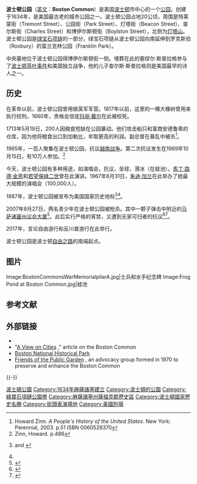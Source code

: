 {{Infobox_nrhp | name =波士顿公园
  | nrhp_type = nhld
  | image = Boston Common Central Burying Ground.jpg
  | caption = 公园中的墓地
  | location= [[波士顿|波士顿]]
  | area =50 acres<ref name="nrhpinv2"/>
  | built =1634
| architect= 
| architecture= 
| designated_nrhp_type= 1987年2月27日<ref name="nhlsum">{{cite web|url=http://tps.cr.nps.gov/nhl/detail.cfm?ResourceId=1976&ResourceType=District|title=Boston Common|accessdate=2008-04-16|work=National Historic Landmark summary listing|publisher=National Park Service|archive-date=2015-02-03|archive-url=https://web.archive.org/web/20150203083038/http://tps.cr.nps.gov/nhl/detail.cfm?ResourceId=1976&ResourceType=District|dead-url=no}}</ref>
 | added = 1972年7月12日<ref name="nris">{{cite web|url=http://www.nr.nps.gov/ |title=National Register Information System |date=2007-01-23 |work=National Register of Historic Places |publisher=National Park Service |deadurl=yes |archiveurl=https://web.archive.org/web/20071002195303/http://www.nr.nps.gov/ |archivedate=2007-10-02 }}</ref>
 | governing_body = Local
 | refnum=72000144 (original)<br/>87000760 (new)
}}
'''波士顿公园'''（[[英文|英文]]：'''Boston Common'''）是美国[[波士顿|波士顿]]市中心的一个[[公园|公园]]，创建于1634年，是美国最古老的城市公园之一。波士顿公园占地20公顷，周围是特莱蒙街（Tremont Street）、公园街（Park Street）、灯塔街（Beacon Street）、查尔斯街（Charles Street）和博伊尔斯顿街（Boylston Street），北侧为[[灯塔山|灯塔山]]。波士顿公园是[[绿宝石项链|绿宝石项链]]的一部分，绿宝石项链从波士顿公园向南延伸到罗克斯伯（Roxbury）的富兰克林公园（Franklin Park）。

中央墓地位于波士顿公园得博伊尔斯顿街一侧。埋葬在此的塞缪尔·斯普拉格参与了[[波士顿茶叶事件|波士顿茶叶事件]]和美国独立战争，他的儿子查尔斯·斯普拉格则是美国最早的诗人之一。

==历史==
在革命以前，波士顿公园曾用做英军军营。1817年以前，这里的一棵大橡树曾用来执行绞刑。1660年，贵格会信徒[[玛丽·戴尔|玛丽·戴尔]]在此被绞死。

1713年5月19日，200人因粮食短缺在公园暴动。他们攻击船只和富商安德鲁卑的仓库，因为他将粮食出口到加勒比，牟取更高的利润。副总督在暴乱中被杀<ref>Howard Zinn. ''A People's History of the United States''. New York: Perennial, 2003. p.51 ISBN 0060528370</ref>。

1965年，一百人聚集在波士顿公园，抗议[[越南战争|越南战争]]。第二次抗议发生在1969年10月15日，有10万人参加。<ref>Zinn, Howard. p.486</ref>

今天，波士顿公园有多种用途，如演唱会，抗议，垒球，滑冰（在蛙池）。[[馬丁·路德·金恩|馬丁·路德·金恩]]和[[若望保禄二世|若望保禄二世]]曾在此演讲。1967年8月31日，[[朱迪·加兰|朱迪·加兰]]在此举办了她最大规模的演唱会（100,000人）。

1987年，波士顿公园被宣布为美国国家历史地标<ref name="nrhpinv2">{{citation |url=http://pdfhost.focus.nps.gov/docs/NHLS/Text/87000760.pdf |title=National Register of Historic Places Inventory-Nomination: Boston Common |date=November 1985 |format=PDF |author=James H. Charleton |publisher=National Park Service |accessdate=2009-06-22 |archive-date=2012-10-18 |archive-url=https://web.archive.org/web/20121018190309/http://pdfhost.focus.nps.gov/docs/NHLS/Text/87000760.pdf |dead-url=no }} and {{PDFlink|[http://pdfhost.focus.nps.gov/docs/NHLS/Photos/87000760.pdf ''Accompanying  photos: one aerial from 1972 and three from 1985'']|1.43 MB}}</ref><ref name="nhlsum"/>。

2007年8月27日，两名青少年在波士顿公园被枪杀。其中一颗子弹击中附近的[[马萨诸塞州议会大厦|马萨诸塞州议会大厦]]<ref>{{Cite web |url=http://www.boston.com/news/local/massachusetts/articles/2007/08/28/shots_on_common_strike_teens_state_house/ |title=Shots on Common strike teens, State House - The Boston Globe |access-date=2010-02-23 |archive-date=2016-03-03 |archive-url=https://web.archive.org/web/20160303230624/http://www.boston.com/news/local/massachusetts/articles/2007/08/28/shots_on_common_strike_teens_state_house/ |dead-url=no }}</ref>。此后实行严格的宵禁，又遭到无家可归者的抗议<ref>{{Cite web |url=http://www.boston.com/news/local/articles/2007/08/30/curfew_targets_crime_on_common/ |title=Curfew targets crime on Common - The Boston Globe |access-date=2010-02-23 |archive-date=2016-03-04 |archive-url=https://web.archive.org/web/20160304070844/http://www.boston.com/news/local/articles/2007/08/30/curfew_targets_crime_on_common/ |dead-url=no }}</ref><ref name="protest">{{cite web|url=http://www.thebostonchannel.com/news/14009823/detail.html|title=Homeless Protest Boston Common Curfew: Park Closed After 11 P.M.|date=2007-08-30|accessdate=2008-04-16|work=|publisher=TheBostonChannel.Com|deadurl=yes|archiveurl=https://web.archive.org/web/20080604022908/http://www.thebostonchannel.com/news/14009823/detail.html|archivedate=2008-06-04}}</ref>。

2017年，言论自由游行和反川普游行在此举行。

波士顿公园是波士顿[[自由之路|自由之路]]的南端起点。

==图片==
<gallery heights="150" perrow="5">
Image:BostonCommonsWarMemorialpilarA.jpg|士兵和水手纪念碑
Image:Frog Pond at Boston Common.jpg|蛙池
</gallery>

==参考文献==
{{reflist}}

==外部链接==
{{commonscat|Boston Common}}
*{{Geolinks-US-streetscale|42.3550|-71.0656}}
*"[http://www.aviewoncities.com/boston/bostoncommon.htm A View on Cities] {{Wayback|url=http://www.aviewoncities.com/boston/bostoncommon.htm |date=20200217164611 }}," article on the Boston Common
*[http://www.nps.gov/bost/ Boston National Historical Park] {{Wayback|url=http://www.nps.gov/bost/ |date=20100801101038 }}
*[http://www.friendsofthepublicgarden.org/ Friends of the Public Garden] {{Wayback|url=http://www.friendsofthepublicgarden.org/ |date=20210416233710 }}, an advocacy group formed in 1970 to preserve and enhance the Boston Common
{{-}}
{{start box}}
{{succession box |
  before=起点 |
  title=在波士顿[[自由之路|自由之路]]中的位置 |
  years= '''波士顿公园''' |
  after= [[马萨诸塞州议会大厦|马萨诸塞州议会大厦]]
}}
{{end box}}

[[Category:波士頓公園|]]
[[Category:1634年麻薩諸塞建立|Category:1634年麻薩諸塞建立]]
[[Category:波士頓的公園|Category:波士頓的公園]]
[[Category:綠寶石項鏈公園帶|Category:綠寶石項鏈公園帶]]
[[Category:麻薩諸塞州薩福克郡歷史區|Category:麻薩諸塞州薩福克郡歷史區]]
[[Category:波士頓國家歷史名勝|Category:波士頓國家歷史名勝]]
[[Category:街頭表演場地|Category:街頭表演場地]]
[[Category:美國刑場|Category:美國刑場]]